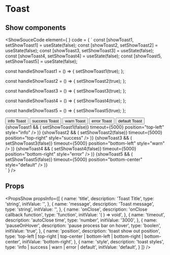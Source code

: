 


# Toast
## Show components
<ShowSouceCode
    element={
        <ToastApp />
    }
    code = {
    `
const [showToast1, setShowToast1] = useState<boolean>(false);
const [showToast2, setShowToast2] = useState<boolean>(false);
const [showToast3, setShowToast3] = useState<boolean>(false);
const [showToast4, setShowToast4] = useState<boolean>(false);
const [showToast5, setShowToast5] = useState<boolean>(false);

const handleShowToast1 = () => {
  setShowToast1(true);
};

const handleShowToast2 = () => {
  setShowToast2(true);
};

const handleShowToast3 = () => {
  setShowToast3(true);
};

const handleShowToast4 = () => {
  setShowToast4(true);
};

const handleShowToast5 = () => {
  setShowToast5(true);
};

<div>
  <Button style={{marginRight: "4px"}} btnType='primary' onClick={handleShowToast1}>info Toast</Button>
  <Button style={{marginRight: "4px"}} btnType='primary' onClick={handleShowToast2}>success Toast</Button>
  <Button style={{marginRight: "4px"}} btnType='danger' onClick={handleShowToast3}>warn Toast</Button>
  <Button style={{marginRight: "4px"}} btnType='danger' onClick={handleShowToast4}>error Toast</Button>
  <Button style={{marginRight: "4px"}} btnType='default' onClick={handleShowToast5}>default Toast</Button>
  {showToast1 && (
    <Toast
      title="Info"
      message="This is an information message"
      onClose={() => setShowToast1(false)}
      timeout={5000}
      position="top-left"
      style="info"
    />
  )}
  {showToast2 && (
    <Toast
      title="Success"
      message="Your operation was successful"
      onClose={() => setShowToast2(false)}
      timeout={5000}
      position="top-right"
      style="success"
    />
  )}
  {showToast3 && (
    <Toast
      title="Warn"
      message="This is a Warn message"
      onClose={() => setShowToast3(false)}
      timeout={5000}
      position="bottom-left"
      style="warn"
    />
  )}
  {showToast4 && (
    <Toast
      title="Error"
      message="This is a Error message"
      onClose={() => setShowToast4(false)}
      timeout={5000}
      position="bottom-right"
      style="error"
    />
  )}
  {showToast5 && (
    <Toast
      title="Default"
      message="This is a Default message"
      onClose={() => setShowToast5(false)}
      timeout={5000}
      position="bottom-center"
      style="default"
    />
  )}
</div>`
    }
/>

## Props
<PropsShow propsInfo={[
  {
    name: 'title',
    description: 'Toast Title',
    type: 'string',
    initValue: '',
  },
  {
    name: 'message',
    description: 'Toast message',
    type: 'string',
    initValue: '',
  },
  {
    name: 'onClose',
    description: 'onClose callback function',
    type: 'function',
    initValue: '( ) => void',
  },
  {
    name: 'timeout',
    description: 'autoClose time',
    type: 'number',
    initValue: '3000',
  },
  {
    name: 'pauseOnHover',
    description: 'pause process bar on hover',
    type: 'boolen',
    initValue: 'true',
  },
  {
    name: 'position',
    description: 'toast show out position',
    type: 'top-left | top-right | top-center | bottom-left | bottom-right | bottom-center',
    initValue: 'bottom-right',
  },
  {
    name: 'style',
    description: 'toast  styles',
    type: 'info | success | warn | error | default',
    initValue: 'default',
  }
]} />

